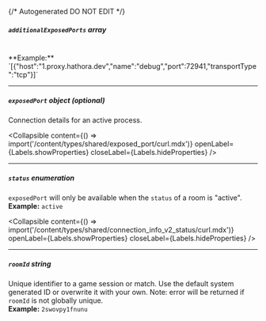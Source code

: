 {/* Autogenerated DO NOT EDIT  */}

##### `additionalExposedPorts` _array_
<br/>
**Example:** `[{"host":"1.proxy.hathora.dev","name":"debug","port":72941,"transportType":"tcp"}]`

---
##### `exposedPort` _object (optional)_
Connection details for an active process.

<Collapsible content={() => import('/content/types/shared/exposed_port/curl.mdx')} openLabel={Labels.showProperties} closeLabel={Labels.hideProperties} />


---
##### `status` _enumeration_
`exposedPort` will only be available when the `status` of a room is "active".
<br/>
**Example:** `active`

<Collapsible content={() => import('/content/types/shared/connection_info_v2_status/curl.mdx')} openLabel={Labels.showProperties} closeLabel={Labels.hideProperties} />


---
##### `roomId` _string_
Unique identifier to a game session or match. Use the default system generated ID or overwrite it with your own.
Note: error will be returned if `roomId` is not globally unique.
<br/>
**Example:** `2swovpy1fnunu`


